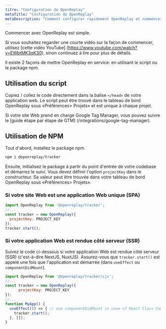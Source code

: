 ```yaml
---
titre: "Configuration de OpenReplay"
metaTitle: "Configuration de OpenReplay"
metaDescription: "Comment configurer rapidement OpenReplay et commencer à enregistrer des sessions et des métriques."
---
```


Commencer avec OpenReplay est simple.

Si vous souhaitez regarder une courte vidéo sur la façon de commencer, utilisez [cette vidéo YouTube] (https://www.youtube.com/watch?v=EWbtMK3qK30), sinon continuez à lire pour plus de détails.

Il existe 2 façons de mettre OpenReplay en service: en utilisant le script ou le package npm.

## Utilisation du script

Copiez / collez le code directement dans la balise `</head>` de votre application web. Le script peut être trouvé dans le tableau de bord OpenReplay sous «Préférences> Projets» et est unique à chaque projet.

Si votre site Web prend en charge Google Tag Manager, vous pouvez suivre le [guide étape par étape de GTM] (/integrations/google-tag-manager).

## Utilisation de NPM

Tout d'abord, installez le package npm.


```bash
npm i @openreplay/tracker
```


Ensuite, initialisez le package à partir du point d'entrée de votre codebase et démarrez le suivi. Vous devez définir l'option `projectKey` dans le constructeur. Sa valeur peut être trouvée dans votre tableau de bord OpenReplay sous «Préférences> Projets».

### Si votre site Web est une application Web unique (SPA)


```js
import OpenReplay from '@openreplay/tracker';
//...
const tracker = new OpenReplay({
  projectKey: PROJECT_KEY
});
tracker.start();
```


### Si votre application Web est rendue côté serveur (SSR)

Suivez le code ci-dessous si votre application Web est rendue côté serveur (SSR) (c'est-à-dire NextJS, NuxtJS). Assurez-vous que `tracker.start()` est appelé une fois que l'application est démarrée (dans `useEffect` ou `componentDidMount`).


```js
import OpenReplay from '@openreplay/tracker/cjs';
//...
const tracker = new OpenReplay({
      projectKey: PROJECT_KEY
});
//...
function MyApp() {
  useEffect(() => { // use componentDidMount in case of React Class Component
    tracker.start();
  }, []);
}
```

